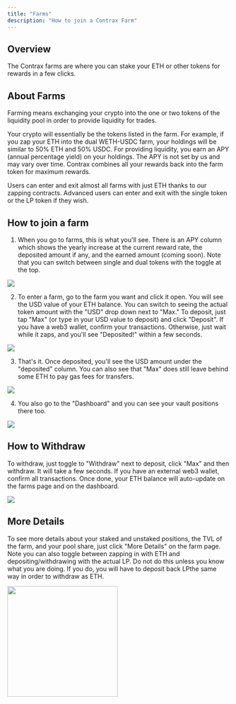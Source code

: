 ```yaml
---
title: "Farms"
description: "How to join a Contrax Farm"
---
```


## Overview

The Contrax farms are where you can stake your ETH or other tokens for rewards in a few clicks.

## About Farms

Farming means exchanging your crypto into the one or two tokens of the liquidity pool in order to provide liquidity for trades.

Your crypto will essentially be the tokens listed in the farm. For example, if you zap your ETH into the dual WETH-USDC farm, your holdings will be similar to 50% ETH and 50% USDC.
For providing liquidity, you earn an APY (annual percentage yield) on your holdings. The APY is not set by us and may vary over time. Contrax combines all your rewards back into the farm token for maximum rewards.

Users can enter and exit almost all farms with just ETH thanks to our zapping contracts. Advanced users can enter and exit with the single token or the LP token if they wish.

## How to join a farm

1. When you go to farms, this is what you'll see. There is an APY column which shows the yearly increase at the current reward rate, the deposited amount if any, and the earned amount (coming soon).
   Note that you can switch between single and dual tokens with the toggle at the top.

<img src="/images/Farms/1.png" />

2. To enter a farm, go to the farm you want and click it open. You will see the USD value of your ETH balance.
   You can switch to seeing the actual token amount with the "USD" drop down next to "Max."
   To deposit, just tap "Max" (or type in your USD value to deposit) and click "Deposit".
   If you have a web3 wallet, confirm your transactions. Otherwise, just wait while it zaps,
   and you'll see "Deposited!" within a few seconds.

<img src="/images/Farms/2.png" />

3.  That's it. Once deposited, you'll see the USD amount under the "deposited" column.
    You can also see that "Max" does still leave behind some ETH to pay gas fees for transfers.

<img src="/images/Farms/3.png" />

4.  You also go to the "Dashboard" and you can see your vault positions there too.

<img src="/images/Farms/4.png" />

## How to Withdraw

To withdraw, just toggle to "Withdraw" next to deposit, click "Max" and then withdraw.
It will take a few seconds. If you have an external web3 wallet, confirm all transactions.
Once done, your ETH balance will auto-update on the farms page and on the dashboard.

<img src="/images/Farms/5.png" />

## More Details

To see more details about your staked and unstaked positions, the TVL of the farm, and your pool share,
just click "More Details" on the farm page. Note you can also toggle between zapping in with ETH
and depositing/withdrawing with the actual LP. Do not do this unless you know what you are doing.
If you do, you will have to deposit back LPthe same way in order to withdraw as ETH.

<img height="250" width="250" src="/images/Farms/6.png" />

